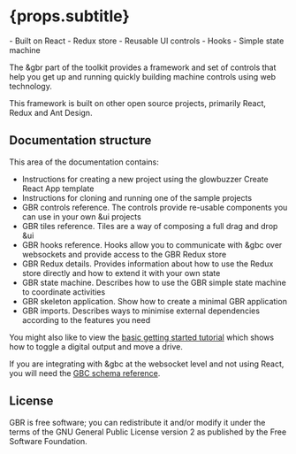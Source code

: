 
# {props.subtitle}

<Tldr>
    - Built on React
    - Redux store
    - Reusable UI controls
    - Hooks
    - Simple state machine
</Tldr>

The &gbr part of the toolkit provides a framework and set of controls that help you get up and running quickly building machine controls using web technology.

This framework is built on other open source projects, primarily React, Redux and Ant Design.

## Documentation structure

This area of the documentation contains:

* Instructions for creating a new project using the glowbuzzer Create React App template
* Instructions for cloning and running one of the sample projects
* GBR controls reference. The controls provide re-usable components you can use in your own &ui projects
* GBR tiles reference. Tiles are a way of composing a full drag and drop &ui
* GBR hooks reference. Hooks allow you to communicate with &gbc over websockets and provide access to the GBR Redux store
* GBR Redux details. Provides information about how to use the Redux store directly and how to extend it with your own state
* GBR state machine. Describes how to use the GBR simple state machine to coordinate activities
* GBR skeleton application. Show how to create a minimal GBR application
* GBR imports. Describes ways to minimise external dependencies according to the features you need

You might also like to view the [basic getting started tutorial](/get-started/frontend) which shows how to toggle a digital output and move a drive.

If you are integrating with &gbc at the websocket level and not using React, you will need the [GBC schema reference](/docs/gbc/schema).

## License

GBR is free software; you can redistribute it and/or modify it under the terms of the GNU General Public License version 2 as published by the Free Software Foundation.

